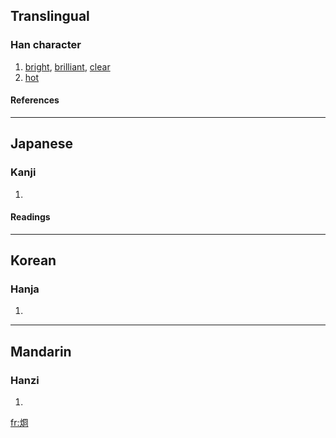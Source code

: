 {{see|炯}}

==Translingual==
===Han character===
{{Han char|rn=86|rad=火|as=07|sn=11|four=|canj=火月金口 (FBCR)}}
# [[bright]], [[brilliant]], [[clear]]
# [[hot]]
====References====
{{Han ref|kx=0671.130|dkj=19040|dj=1080.100|hdz=32204.140|uh=70F1|ud=28913}}

----
==Japanese==
===Kanji===
{{ja-kanji|grade=|rs=火07}}
# {{defn|Japanese}} 
====Readings====
{{ja-readings|on=[[けい]] (kei), [[きょう]] (kyō)|kun=[[あきらか]] (akiraka)}}

----
==Korean==
===Hanja===
{{ko-hanja|hangeul=경|eumhun=|rv=gyeong|mr=kyŏng|y=keyng}}
# {{defn|Korean}}

----
==Mandarin==
===Hanzi===
{{cmn-hanzi|pin=[[jiǒng]] (jiong3)|wg=chiung<sup>3</sup>}}
# {{defn|Mandarin}}

[[fr:烱]]
